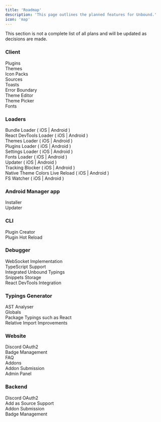 ```yaml
---
title: 'Roadmap'
description: 'This page outlines the planned features for Unbound.'
icon: 'map'
---
```


<Warning>This section is not a complete list of all plans and will be updated as decisions are made.</Warning>


### Client
<Checkbox checked={true} /> Plugins <br />
<Checkbox checked={true} /> Themes <br />
<Checkbox checked={true} /> Icon Packs <br />
<Checkbox checked={true} /> Sources <br />
<Checkbox checked={true} /> Toasts <br />
<Checkbox checked={true} /> Error Boundary <br />
<Checkbox checked={false} /> Theme Editor <br />
<Checkbox checked={false} /> Theme Picker <br />
<Checkbox checked={false} /> Fonts <br />

### Loaders
Bundle Loader ( <Checkbox checked={true} /> iOS | <Checkbox checked={true} /> Android ) <br />
React DevTools Loader ( <Checkbox checked={true} /> iOS | <Checkbox checked={true} /> Android ) <br />
Themes Loader ( <Checkbox checked={true} /> iOS | <Checkbox checked={true} /> Android ) <br />
Plugins Loader ( <Checkbox checked={true} /> iOS | <Checkbox checked={true} /> Android ) <br />
Settings Loader ( <Checkbox checked={true} /> iOS | <Checkbox checked={true} /> Android ) <br />
Fonts Loader ( <Checkbox checked={true} /> iOS | <Checkbox checked={false} /> Android ) <br />
Updater ( <Checkbox checked={true} /> iOS | <Checkbox checked={true} /> Android ) <br />
Tracking Blocker ( <Checkbox checked={true} /> iOS | <Checkbox checked={false} /> Android ) <br />
Native Theme Colors Live Reload ( <Checkbox checked={false} /> iOS | <Checkbox checked={false} /> Android ) <br />
FS Watcher ( <Checkbox checked={true} /> iOS | <Checkbox checked={false} /> Android ) <br />

### Android Manager app
<Checkbox checked={false} /> Installer <br />
<Checkbox checked={false} /> Updater <br />


### CLI
<Checkbox checked={true} /> Plugin Creator <br />
<Checkbox checked={false} /> Plugin Hot Reload <br />

### Debugger
<Checkbox checked={true} /> WebSocket Implementation <br />
<Checkbox checked={true} /> TypeScript Support <br />
<Checkbox checked={false} /> Integrated Unbound Typings <br />
<Checkbox checked={false} /> Snippets Storage <br />
<Checkbox checked={false} /> React DevTools Integration <br />


### Typings Generator
<Checkbox checked={true} /> AST Analyser <br />
<Checkbox checked={true} /> Globals <br />
<Checkbox checked={true} /> Package Typings such as React <br />
<Checkbox checked={false} /> Relative Import Improvements <br />

### Website
<Checkbox checked={true} /> Discord OAuth2 <br />
<Checkbox checked={false} /> Badge Management <br />
<Checkbox checked={false} /> FAQ <br />
<Checkbox checked={false} /> Addons <br />
<Checkbox checked={false} /> Addon Submission <br />
<Checkbox checked={false} /> Admin Panel <br />

### Backend
<Checkbox checked={true} /> Discord OAuth2 <br />
<Checkbox checked={true} /> Add as Source Support <br />
<Checkbox checked={false} /> Addon Submission <br />
<Checkbox checked={false} /> Badge Management <br />